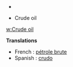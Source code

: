 *


* Crude oil
[[w:Crude oil]]

'''Translations'''
* French : [[pétrole brute]]
* Spanish : [[crudo]]